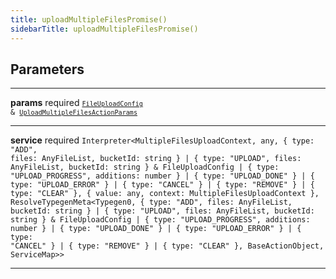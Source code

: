 ```yaml
---
title: uploadMultipleFilesPromise()
sidebarTitle: uploadMultipleFilesPromise()
---
```


## Parameters

---

**<span className="parameter-name">params</span>** <span className="optional-status">required</span> <code>[`FileUploadConfig`](/reference/javascript/storage/types/file-upload-config) &amp; [`UploadMultipleFilesActionParams`](/reference/javascript/storage/types/upload-multiple-files-action-params)</code>

---

**<span className="parameter-name">service</span>** <span className="optional-status">required</span> <code>Interpreter&lt;MultipleFilesUploadContext, any, &#123; type: "ADD", files: AnyFileList, bucketId: string &#125; &#124; &#123; type: "UPLOAD", files: AnyFileList, bucketId: string &#125; &amp; FileUploadConfig &#124; &#123; type: "UPLOAD_PROGRESS", additions: number &#125; &#124; &#123; type: "UPLOAD_DONE" &#125; &#124; &#123; type: "UPLOAD_ERROR" &#125; &#124; &#123; type: "CANCEL" &#125; &#124; &#123; type: "REMOVE" &#125; &#124; &#123; type: "CLEAR" &#125;, &#123; value: any, context: MultipleFilesUploadContext &#125;, ResolveTypegenMeta&lt;Typegen0, &#123; type: "ADD", files: AnyFileList, bucketId: string &#125; &#124; &#123; type: "UPLOAD", files: AnyFileList, bucketId: string &#125; &amp; FileUploadConfig &#124; &#123; type: "UPLOAD_PROGRESS", additions: number &#125; &#124; &#123; type: "UPLOAD_DONE" &#125; &#124; &#123; type: "UPLOAD_ERROR" &#125; &#124; &#123; type: "CANCEL" &#125; &#124; &#123; type: "REMOVE" &#125; &#124; &#123; type: "CLEAR" &#125;, BaseActionObject, ServiceMap&gt;&gt;</code>

---
